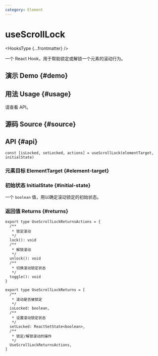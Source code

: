 ```yaml
---
category: Element
---
```


# useScrollLock


<HooksType {...frontmatter} />

一个 React Hook，用于帮助锁定或解锁一个元素的滚动行为。

## 演示 Demo \{#demo}


<App />

## 用法 Usage \{#usage}

请查看 API。

## 源码 Source \{#source}


<Source />

## API \{#api}

```tsx
const [isLocked, setLocked, actions] = useScrollLock(elementTarget, initialState)
```

### 元素目标 ElementTarget \{#element-target}


<Tip type="target" />

### 初始状态 InitialState \{#initial-state}

一个 `boolean` 值，用以确定滚动锁定的初始状态。

### 返回值 Returns \{#returns}

```tsx
export type UseScrollLockReturnsActions = {
  /**
   * 锁定滚动
   */
  lock(): void
  /**
   * 解锁滚动
   */
  unlock(): void
  /**
   * 切换滚动锁定状态
   */
  toggle(): void
}

export type UseScrollLockReturns = [
  /**
   * 滚动是否被锁定
   */
  isLocked: boolean,
  /**
   * 设置滚动锁定状态
   */
  setLocked: ReactSetState<boolean>,
  /**
   * 锁定/解锁滚动的操作
   */
  UseScrollLockReturnsActions,
]
```
